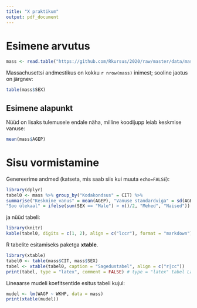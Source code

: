 ```yaml
---
title: "X praktikum"
output: pdf_document
---
```

# Esimene arvutus
```r
mass <- read.table("https://github.com/Rkursus/2020/raw/master/data/mass.txt", sep ="\t", header = T)
```

Massachusettsi andmestikus on kokku `r nrow(mass)` inimest; sooline jaotus on järgnev:
```r
table(mass$SEX)
```

## Esimene alapunkt
Nüüd on lisaks tulemusele endale näha, milline koodijupp leiab keskmise vanuse:
```r
mean(mass$AGEP)
```


# Sisu vormistamine

Genereerime andmed (katseta, mis saab siis kui muuta `echo=FALSE`):
```r
library(dplyr)
tabel0 <- mass %>% group_by("Kodakondsus" = CIT) %>%
summarise("Keskmine vanus" = mean(AGEP), "Vanuse standardviga" = sd(AGEP)/sqrt(n()),
"Soo ülekaal" = ifelse(sum(SEX == "Male") > n()/2, "Mehed", "Naised"))
```


ja nüüd tabeli:
```r
library(knitr)
kable(tabel0, digits = c(1, 2), align = c("lccr"), format = "markdown")
```

R tabelite esitamiseks paketga **xtable**.
```r
library(xtable)
tabel0 <- table(mass$CIT, mass$SEX)
tabel <- xtable(tabel0, caption = "Sagedustabel", align = c("r|cc"))
print(tabel, type = "latex", comment = FALSE) # type = "latex" tabel LaTeX koodis
```

Lineaarse mudeli koefitsentide esitus tabeli kujul:
```r
mudel <- lm(WAGP ~ WKHP, data = mass)
print(xtable(mudel))
```